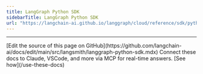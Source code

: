 ```yaml
---
title: LangGraph Python SDK
sidebarTitle: LangGraph Python SDK
url: "https://langchain-ai.github.io/langgraph/cloud/reference/sdk/python_sdk_ref/"
---
```


---

<Callout icon="pen-to-square" iconType="regular">
    [Edit the source of this page on GitHub](https://github.com/langchain-ai/docs/edit/main/src/langsmith/langgraph-python-sdk.mdx)
</Callout>
<Tip icon="terminal" iconType="regular">
    Connect these docs to Claude, VSCode, and more via MCP for    real-time answers. [See how](/use-these-docs)
</Tip>
